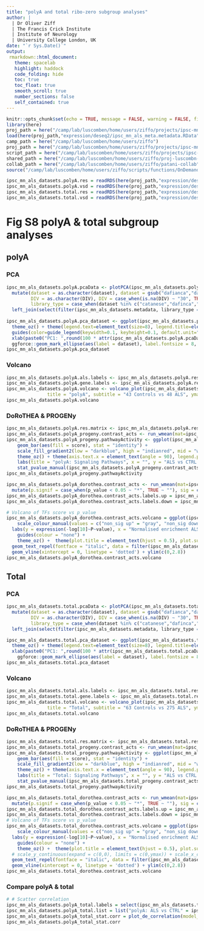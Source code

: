 ```yaml
---
title: "polyA and total ribo-zero subgroup analyses"
author: |
  | Dr Oliver Ziff
  | The Francis Crick Institute
  | Institute of Neurology
  | University College London, UK
date: "`r Sys.Date()`"
output: 
 rmarkdown::html_document:
   theme: spacelab
   highlight: haddock
   code_folding: hide
   toc: true
   toc_float: true
   smooth_scroll: true
   number_sections: false
   self_contained: true  
---
```



```r
knitr::opts_chunk$set(echo = TRUE, message = FALSE, warning = FALSE, fig.height = 7, fig.width = 10)
library(here)
proj_path = here("/camp/lab/luscomben/home/users/ziffo/projects/ipsc-mn-als-meta")
load(here(proj_path,"expression/deseq2/ipsc_mn_als_meta.metadata.RData")) # load metadata before functions to avoid overwriting with old functions
camp_path = here("/camp/lab/luscomben/home/users/ziffo")
proj_path = here("/camp/lab/luscomben/home/users/ziffo/projects/ipsc-mn-als-meta")
script_path = here("/camp/lab/luscomben/home/users/ziffo/projects/ipsc-mn-als-meta/scripts/ipsc_mn_als_meta")
shared_path = here("/camp/lab/luscomben/home/users/ziffo/proj-luscombn-patani/working")
collab_path = here("/camp/lab/luscomben/home/users/ziffo/patani-collab")
source("/camp/lab/luscomben/home/users/ziffo/scripts/functions/OnDemand_R_functions.R")

ipsc_mn_als_datasets.polyA.res = readRDS(here(proj_path,"expression/deseq2/ipsc_mn_als_datasets.polyA.res.rds"))
ipsc_mn_als_datasets.polyA.vsd = readRDS(here(proj_path,"expression/deseq2/ipsc_mn_als_datasets.polyA.vsd.rds"))
ipsc_mn_als_datasets.total.res = readRDS(here(proj_path,"expression/deseq2/ipsc_mn_als_datasets.total.res.rds"))
ipsc_mn_als_datasets.total.vsd = readRDS(here(proj_path,"expression/deseq2/ipsc_mn_als_datasets.total.vsd.rds"))

```


# Fig S8 polyA & total subgroup analyses

## polyA

### PCA

```r
ipsc_mn_als_datasets.polyA.pcaData <- plotPCA(ipsc_mn_als_datasets.polyA.vsd, intgroup=c("sample", "dataset", "database_dir", "condition", "mutation", "dataset_sample", "strandedness", "onset_site", "study_accession", "DIV", "instrument","library_type"), returnData=TRUE) %>% as_tibble() %>%
  mutate(dataset = as.character(dataset), dataset = gsub("dafianca","dafinca",dataset), dataset_sample = gsub("dafianca","dafinca",dataset_sample), dataset = case_when(dataset == "neurolincs0" & grepl("^0007",sample) ~ "neurolincs_diMN", dataset == "neurolincsA" & grepl("^A-042",sample) ~ "neurolincs_iMN", dataset == "answerals" ~ "AnswerALS",  dataset %in% c("dafinca.c9orf72","dafinca.tardbp") ~ "dafinca", TRUE ~  dataset), 
         DIV = as.character(DIV), DIV = case_when(is.na(DIV) ~ "30", TRUE ~  DIV), database_dir = gsub("/camp/lab/luscomben/home/shared/projects/patani-collab/public-data","/camp/project/proj-luscombn-patani/working/public-data",database_dir),
         library_type = case_when(dataset %in% c("catanese","dafinca","kapeli","kiskinis","luisier","mitchell","sareen","sommer","smith","sterneckert","wang") ~ "poly(A)", TRUE ~ "Total")) %>%
  left_join(select(filter(ipsc_mn_als_datasets.metadata, library_type == "poly(A)"), dataset_sample, gender)) 
  
ipsc_mn_als_datasets.polyA.pca_dataset <- ggplot(ipsc_mn_als_datasets.polyA.pcaData, aes(PC1, PC2, color=dataset)) + geom_point(size=1) + 
  theme_oz() + theme(legend.text=element_text(size=8), legend.title=element_text(size=7), legend.position = "top", legend.spacing = unit(0.01, 'cm')) + 
  guides(color=guide_legend(keywidth=0.1, keyheight=0.1, default.unit="inch")) +
  xlab(paste0("PC1: ",round(100 * attr(ipsc_mn_als_datasets.polyA.pcaData, "percentVar"))[1],"% variance")) + ylab(paste0("PC2: ",round(100 * attr(ipsc_mn_als_datasets.polyA.pcaData, "percentVar"))[2],"% variance")) + labs(color="polyA\ndatasets") + 
  ggforce::geom_mark_ellipse(aes(label = dataset), label.fontsize = 8, label.fontface = "plain", con.type = "straight", con.cap = 0.5, show.legend = FALSE)
ipsc_mn_als_datasets.polyA.pca_dataset
```

### Volcano

```r
ipsc_mn_als_datasets.polyA.als.labels <- ipsc_mn_als_datasets.polyA.res %>% filter(padj < 0.05, gene_name %in% c(ALS_genes, RNA_BINDING_PROTEINS, p53.signalling.pathway, gprofiler_database$`DNA Damage Response`)) %>% distinct(gene_name) %>% pull(gene_name)
ipsc_mn_als_datasets.polyA.gene.labels <- ipsc_mn_als_datasets.polyA.res %>% filter(!grepl("^AC|^AL", gene_name)) %>% top_n(20, wt = -pvalue) %>% pull(gene_name)
ipsc_mn_als_datasets.polyA.volcano <- volcano_plot(ipsc_mn_als_datasets.polyA.res, numerator = "ALS", denomenator = "CTRL",
               title = "polyA", subtitle = "43 Controls vs 48 ALS", ymax = 10, xmax = 3, dpi = 150, gene_labels = c(ipsc_mn_als_datasets.polyA.als.labels, ipsc_mn_als_datasets.polyA.gene.labels,"SESN1","TCEAL6"), distinct_labels = TRUE)
ipsc_mn_als_datasets.polyA.volcano
```

### DoRoTHEA & PROGENy

```r
ipsc_mn_als_datasets.polyA.res.matrix <- ipsc_mn_als_datasets.polyA.res %>% select(gene_name, stat) %>%  drop_na(stat) %>% distinct(gene_name, .keep_all = TRUE) %>% tibble_to_matrix(stat, row_names = "gene_name")
ipsc_mn_als_datasets.polyA_progeny.contrast_acts <- run_wmean(mat=ipsc_mn_als_datasets.polyA.res.matrix, net=net_progeny, .source='source', .target='target', .mor='weight', times = 1000, minsize = 5) %>% filter(statistic == 'norm_wmean') %>% mutate(p.signif = case_when(p_value < 0.003 ~ "****", p_value < 0.009 ~ "***",p_value < 0.01 ~ "**",p_value < 0.05 ~ "*", TRUE ~ ""), group1 = source, group2 = source)
ipsc_mn_als_datasets.polyA_progeny.pathwayActivity <- ggplot(ipsc_mn_als_datasets.polyA_progeny.contrast_acts, aes(x=reorder(source, score), y = score)) +
    geom_bar(aes(fill = score), stat = "identity") +
    scale_fill_gradient2(low = "darkblue", high = "indianred", mid = "whitesmoke", midpoint = 0) + 
    theme_oz() + theme(axis.text.x = element_text(angle = 90), legend.position = "none", plot.title = element_text(hjust = 0.5)) +
    labs(title = "polyA: Signaling Pathways", x = "", y = "ALS vs CTRL enrichment") +
    stat_pvalue_manual(ipsc_mn_als_datasets.polyA_progeny.contrast_acts, label = "p.signif", y.position = 12, xmin = "source", xmax = NULL, size = 6, hide.ns = TRUE) 
ipsc_mn_als_datasets.polyA_progeny.pathwayActivity

ipsc_mn_als_datasets.polyA_dorothea.contrast_acts <- run_wmean(mat=ipsc_mn_als_datasets.polyA.res.matrix, net=net_dorothea, .source='source', .target='target', .mor='mor', times = 1000, minsize = 5) %>% filter(statistic == 'norm_wmean') %>% 
  mutate(p.signif = case_when(p_value < 0.05 ~ "*", TRUE ~ ""), sig = case_when(p_value < 0.135 & abs(score) < 4 ~ "sig", p_value < 0.135 & abs(score) >= 4 ~ "sig_strong", p_value >= 0.135 ~ "non_sig"), direction = ifelse(score > 0, "up", "down"), class = paste(sig, direction))
ipsc_mn_als_datasets.polyA_dorothea.contrast_acts.labels.up = ipsc_mn_als_datasets.polyA_dorothea.contrast_acts %>% filter(p_value < 0.15) %>% top_n(score, n = 4) %>% pull(source)
ipsc_mn_als_datasets.polyA_dorothea.contrast_acts.labels.down = ipsc_mn_als_datasets.polyA_dorothea.contrast_acts %>% top_n(-score, n = 4) %>% pull(source)

# Volcano of TFs score vs p_value
ipsc_mn_als_datasets.polyA_dorothea.contrast_acts.volcano = ggplot(ipsc_mn_als_datasets.polyA_dorothea.contrast_acts, aes(x = score, y = -log10(p_value))) + geom_point(aes(colour = class)) +
    scale_colour_manual(values = c("non_sig up" = "gray", "non_sig down" = "gray",  "sig up" = "#F36F6F", "sig_strong up" = "#EB4445", "sig down" = "#A6CEE3", "sig_strong down" = "#79B1D3")) +
  labs(y = expression(-log[10]~P~value), x = "Normalised enrichment ALS vs CTRL", title = "polyA: Transcription Factors") +
    guides(colour = "none") +
    theme_oz() +  theme(plot.title = element_text(hjust = 0.5), plot.subtitle = element_text(hjust = 0.5), panel.border = element_blank(), axis.ticks = element_line(colour = "black") ) +
  geom_text_repel(fontface = "italic", data = filter(ipsc_mn_als_datasets.polyA_dorothea.contrast_acts, source %in% c(ipsc_mn_als_datasets.polyA_dorothea.contrast_acts.labels.up, ipsc_mn_als_datasets.polyA_dorothea.contrast_acts.labels.down)), aes(label = source), max.overlaps = Inf, min.segment.length = unit(0, "lines"), size = 2.3) +  
  geom_vline(xintercept = 0, linetype = 'dotted') + ylim(c(0,2.8))
ipsc_mn_als_datasets.polyA_dorothea.contrast_acts.volcano

```


## Total

### PCA

```r
ipsc_mn_als_datasets.total.pcaData <- plotPCA(ipsc_mn_als_datasets.total.vsd, intgroup=c("sample", "dataset", "database_dir", "condition", "mutation", "dataset_sample", "strandedness", "onset_site", "study_accession", "DIV", "instrument","library_type"), returnData=TRUE) %>% as_tibble() %>%
  mutate(dataset = as.character(dataset), dataset = gsub("dafianca","dafinca",dataset), dataset_sample = gsub("dafianca","dafinca",dataset_sample), dataset = case_when(dataset == "neurolincs0" & grepl("^0007",sample) ~ "neurolincs_diMN", dataset == "neurolincsA" & grepl("^A-042",sample) ~ "neurolincs_iMN", dataset == "answerals" ~ "AnswerALS",  dataset %in% c("dafinca.c9orf72","dafinca.tardbp") ~ "dafinca", TRUE ~  dataset), 
         DIV = as.character(DIV), DIV = case_when(is.na(DIV) ~ "30", TRUE ~  DIV), database_dir = gsub("/camp/lab/luscomben/home/shared/projects/patani-collab/public-data","/camp/project/proj-luscombn-patani/working/public-data",database_dir),
         library_type = case_when(dataset %in% c("catanese","dafinca","kapeli","kiskinis","luisier","mitchell","sareen","sommer","smith","sterneckert","wang") ~ "poly(A)", TRUE ~ "Total")) %>%
  left_join(select(filter(ipsc_mn_als_datasets.metadata, library_type == "Total"), dataset_sample, gender)) 

ipsc_mn_als_datasets.total.pca_dataset <- ggplot(ipsc_mn_als_datasets.total.pcaData, aes(PC1, PC2, color=dataset)) + geom_point(size=1) + 
  theme_oz() + theme(legend.text=element_text(size=8), legend.title=element_text(size=7), legend.position = "top", legend.spacing = unit(0.01, 'cm')) + guides(color=guide_legend(nrow=2, keywidth=0.1, keyheight=0.1, default.unit="inch")) +
  xlab(paste0("PC1: ",round(100 * attr(ipsc_mn_als_datasets.total.pcaData, "percentVar"))[1],"% variance")) +  ylab(paste0("PC2: ",round(100 * attr(ipsc_mn_als_datasets.total.pcaData, "percentVar"))[2],"% variance"))  + labs(color="Total\ndatasets") +
    ggforce::geom_mark_ellipse(aes(label = dataset), label.fontsize = 8, label.fontface = "plain", con.type = "straight", con.cap = 0.5, show.legend = FALSE)
ipsc_mn_als_datasets.total.pca_dataset
```

### Volcano

```r
ipsc_mn_als_datasets.total.als.labels <- ipsc_mn_als_datasets.total.res %>% filter(padj < 0.05, gene_name %in% c(ALS_genes, RNA_BINDING_PROTEINS, p53.signalling.pathway, gprofiler_database$`DNA Damage Response`)) %>% distinct(gene_name) %>% pull(gene_name)
ipsc_mn_als_datasets.total.gene.labels <- ipsc_mn_als_datasets.total.res %>% filter(!grepl("^AC|^AL", gene_name)) %>% top_n(20, wt = -pvalue) %>% pull(gene_name)
ipsc_mn_als_datasets.total.volcano <- volcano_plot(ipsc_mn_als_datasets.total.res, numerator = "ALS", denomenator = "CTRL",
               title = "Total", subtitle = "63 Controls vs 275 ALS", ymax = 8, xmax = 3, dpi = 150, gene_labels = c(ipsc_mn_als_datasets.total.als.labels, ipsc_mn_als_datasets.total.gene.labels,"RNASEL","SESN1", "TCEAL6","MTCO1P12","MTCO2P12","LMO4"))
ipsc_mn_als_datasets.total.volcano
```

### DoRoTHEA & PROGENy

```r
ipsc_mn_als_datasets.total.res.matrix <- ipsc_mn_als_datasets.total.res %>% select(gene_name, stat) %>%  drop_na(stat) %>% distinct(gene_name, .keep_all = TRUE) %>% tibble_to_matrix(stat, row_names = "gene_name")
ipsc_mn_als_datasets.total_progeny.contrast_acts <- run_wmean(mat=ipsc_mn_als_datasets.total.res.matrix, net=net_progeny, .source='source', .target='target', .mor='weight', times = 1000, minsize = 5) %>% filter(statistic == 'norm_wmean') %>% mutate(p.signif = case_when(p_value < 0.003 ~ "****", p_value < 0.009 ~ "***",p_value < 0.01 ~ "**",p_value < 0.05 ~ "*", TRUE ~ ""), group1 = source, group2 = source)
ipsc_mn_als_datasets.total_progeny.pathwayActivity <- ggplot(ipsc_mn_als_datasets.total_progeny.contrast_acts, aes(x=reorder(source, score), y = score)) +
    geom_bar(aes(fill = score), stat = "identity") +
    scale_fill_gradient2(low = "darkblue", high = "indianred", mid = "whitesmoke", midpoint = 0) + 
    theme_oz() + theme(axis.text.x = element_text(angle = 90), legend.position = "none", plot.title = element_text(hjust = 0.5)) +
    labs(title = "Total: Signaling Pathways", x = "", y = "ALS vs CTRL enrichment") +
    stat_pvalue_manual(ipsc_mn_als_datasets.total_progeny.contrast_acts, label = "p.signif", y.position = 8, xmin = "source", xmax = NULL, size = 6, hide.ns = TRUE) 
ipsc_mn_als_datasets.total_progeny.pathwayActivity

ipsc_mn_als_datasets.total_dorothea.contrast_acts <- run_wmean(mat=ipsc_mn_als_datasets.total.res.matrix, net=net_dorothea, .source='source', .target='target', .mor='mor', times = 1000, minsize = 5) %>% filter(statistic == 'norm_wmean') %>% 
  mutate(p.signif = case_when(p_value < 0.05 ~ "*", TRUE ~ ""), sig = case_when(p_value < 0.135 & abs(score) < 4 ~ "sig", p_value < 0.135 & abs(score) >= 4 ~ "sig_strong", p_value >= 0.135 ~ "non_sig"), direction = ifelse(score > 0, "up", "down"), class = paste(sig, direction))
ipsc_mn_als_datasets.total_dorothea.contrast_acts.labels.up = ipsc_mn_als_datasets.total_dorothea.contrast_acts %>% top_n(score, n = 5) %>% pull(source)
ipsc_mn_als_datasets.total_dorothea.contrast_acts.labels.down = ipsc_mn_als_datasets.total_dorothea.contrast_acts %>% top_n(-score, n = 5) %>% pull(source)
# Volcano of TFs score vs p_value
ipsc_mn_als_datasets.total_dorothea.contrast_acts.volcano = ggplot(ipsc_mn_als_datasets.total_dorothea.contrast_acts, aes(x = score, y = -log10(p_value))) + geom_point(aes(colour = class)) +
    scale_colour_manual(values = c("non_sig up" = "gray", "non_sig down" = "gray",  "sig up" = "#F36F6F", "sig_strong up" = "#EB4445", "sig down" = "#A6CEE3", "sig_strong down" = "#79B1D3")) +
  labs(y = expression(-log[10]~P~value), x = "Normalised enrichment ALS vs CTRL", title = "Total: Transcription Factors") +
    guides(colour = "none") +
    theme_oz() +  theme(plot.title = element_text(hjust = 0.5), plot.subtitle = element_text(hjust = 0.5), panel.border = element_blank(), axis.ticks = element_line(colour = "black") ) +
  # scale_y_continuous(expand = c(0,0), limits = c(0,ymax)) + scale_x_continuous(limits = c(-xmax,xmax))
  geom_text_repel(fontface = "italic", data = filter(ipsc_mn_als_datasets.total_dorothea.contrast_acts, source %in% c(ipsc_mn_als_datasets.total_dorothea.contrast_acts.labels.up, ipsc_mn_als_datasets.total_dorothea.contrast_acts.labels.down, "TP53")), aes(label = source), max.overlaps = Inf, min.segment.length = unit(0, "lines"), size = 2.3) +  
  geom_vline(xintercept = 0, linetype = 'dotted') + ylim(c(0,2.8))
ipsc_mn_als_datasets.total_dorothea.contrast_acts.volcano
```


### Compare polyA & total

```r
# # Scatter correlation
ipsc_mn_als_datasets.polyA_total.labels = select(ipsc_mn_als_datasets.total.res, gene_id, gene_name, polyA.stat = stat) %>% left_join(select(ipsc_mn_als_datasets.polyA.res, gene_id, gene_name, total.stat = stat)) %>% filter((polyA.stat > 2.5 & total.stat > 2.5) | (polyA.stat < -2.5 & total.stat < -2.5))
ipsc_mn_als_datasets.polyA_total.list = list("polyA: ALS vs CTRL" = ipsc_mn_als_datasets.polyA.res, "Total: ALS vs CTRL" = ipsc_mn_als_datasets.total.res)
ipsc_mn_als_datasets.polyA_total_stat.corr = plot_de_correlation(model_list1 = ipsc_mn_als_datasets.polyA_total.list, model_list2 = ipsc_mn_als_datasets.polyA_total.list, mutation1 = "polyA: ALS vs CTRL", mutation2 = "Total: ALS vs CTRL", highlight = pull(ipsc_mn_als_datasets.polyA_total.labels,gene_name), plot_corr_line = TRUE)
ipsc_mn_als_datasets.polyA_total_stat.corr

```


